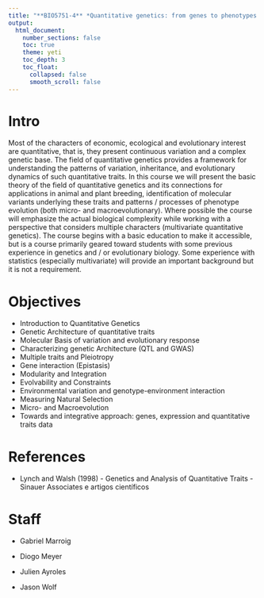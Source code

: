 ```yaml
---
title: "**BIO5751-4** *Quantitative genetics: from genes to phenotypes and its evolution*"
output:
  html_document:
    number_sections: false
    toc: true
    theme: yeti
    toc_depth: 3
    toc_float: 
      collapsed: false
      smooth_scroll: false
---
```


# Intro

Most of the characters of economic, ecological and evolutionary interest are quantitative, that is, they present continuous variation and a complex genetic base. The field of quantitative genetics provides a framework for understanding the patterns of variation, inheritance, and evolutionary dynamics of such quantitative traits. In this course we will present the basic theory of the field of quantitative genetics and its connections for applications in animal and plant breeding, identification of molecular variants underlying these traits and patterns / processes of phenotype evolution (both micro- and macroevolutionary). Where possible the course will emphasize the actual biological complexity while working with a perspective that considers multiple characters (multivariate quantitative genetics). The course begins with a basic education to make it accessible, but is a course primarily geared toward students with some previous experience in genetics and / or evolutionary biology. Some experience with statistics (especially multivariate) will provide an important background but it is not a requirement.

# Objectives

- Introduction to Quantitative Genetics
- Genetic Architecture of quantitative traits
- Molecular Basis of variation and evolutionary response
- Characterizing genetic Architecture (QTL and GWAS)
- Multiple traits and Pleiotropy
- Gene interaction (Epistasis)
- Modularity and Integration
- Evolvability and Constraints
- Environmental variation and genotype-environment interaction
- Measuring Natural Selection
- Micro- and Macroevolution
- Towards and integrative approach: genes, expression and quantitative traits data

# References

- Lynch and Walsh (1998) - Genetics and Analysis of Quantitative Traits - Sinauer Associates e artigos científicos

# Staff

- Gabriel Marroig

- Diogo Meyer

- Julien Ayroles

- Jason Wolf